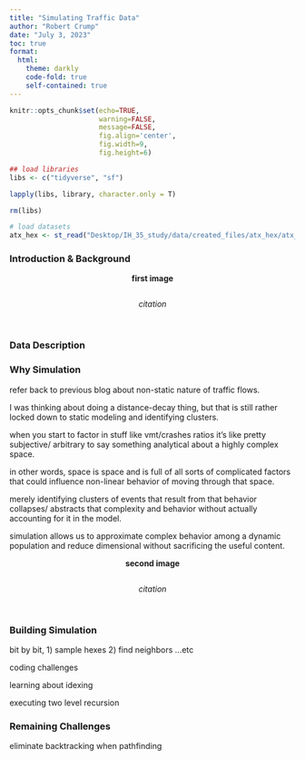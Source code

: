 ```yaml
---
title: "Simulating Traffic Data"
author: "Robert Crump"
date: "July 3, 2023"
toc: true
format:
  html:
    theme: darkly
    code-fold: true
    self-contained: true
---
```


```r
knitr::opts_chunk$set(echo=TRUE, 
                      warning=FALSE,
                      message=FALSE,
                      fig.align='center',
                      fig.width=9,
                      fig.height=6)

## load libraries
libs <- c("tidyverse", "sf")

lapply(libs, library, character.only = T)

rm(libs)

# load datasets
atx_hex <- st_read("Desktop/IH_35_study/data/created_files/atx_hex/atx_hex.shp")
```

<!-- ![github](images/github-mark-white.png){width=4%} [Github repository](https://github.com/rwrcrmp/IH_35_study) -->

### Introduction & Background

<center> __first image__ </center>
```r

```
<center> _citation_ </center>
</br>

### Data Description

### Why Simulation

refer back to previous blog about non-static nature of traffic flows.

I was thinking about doing a distance-decay thing, but that is still rather locked down to static modeling and identifying clusters.

when you start to factor in stuff like vmt/crashes ratios it's like pretty subjective/ arbitrary to say something analytical about a highly complex space.

in other words, space is space and is full of all sorts of complicated factors that could influence non-linear behavior of moving through that space.

merely identifying clusters of events that result from that behavior collapses/ abstracts that complexity and behavior without actually accounting for it in the model.

simulation allows us to approximate complex behavior among a dynamic population and reduce dimensional without sacrificing the useful content.

<center> __second image__ </center>
```r

```
<center> _citation_ </center>
</br>

### Building Simulation

bit by bit, 1) sample hexes 2) find neighbors ...etc

coding challenges

learning about idexing

executing two level recursion

### Remaining Challenges

eliminate backtracking when pathfinding












